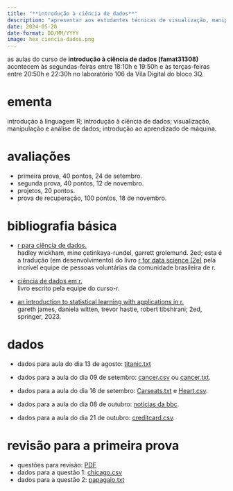 ```yaml
---
title: "**introdução à ciência de dados**"
description: "apresentar aos estudantes técnicas de visualização, manipulação e análise de dados, além de conceitos introdutórios de aprendizado de máquina, com foco na linguagem de computação estatística R."
date: 2024-05-20
date-format: DD/MM/YYYY
image: hex_ciencia-dados.png
---
```


as aulas do curso de **introdução à ciência de dados (famat31308)** acontecem às segundas-feiras entre 18:10h e 19:50h e às terças-feiras entre 20:50h e 22:30h no laboratório 106 da Vila Digital do bloco 3Q.

# ementa

introdução à linguagem R; introdução à ciência de dados; visualização, manipulação e análise de dados; introdução ao aprendizado de máquina.

# avaliações

-   primeira prova, 40 pontos, 24 de setembro.
-   segunda prova, 40 pontos, 12 de novembro.
-   projetos, 20 pontos.
-   prova de recuperação, 100 pontos, 18 de novembro.

# bibliografia básica

-   [r para ciência de dados.](https://cienciadedatos.github.io/pt-r4ds/)<br /> hadley wickham, mine çetinkaya-rundel, garrett grolemund. 2ed; esta é a tradução (em desenvolvimento) do livro [r for data science (2e)](https://r4ds.hadley.nz/) pela incrível equipe de pessoas voluntárias da comunidade brasileira de r.

-   [ciência de dados em r.](https://livro.curso-r.com/)<br /> livro escrito pela equipe do curso-r.

-   [an introduction to statistical learning with applications in r.](https://trevorhastie.github.io/ISLR/ISLR%20Seventh%20Printing.pdf)<br /> gareth james, daniela witten, trevor hastie, robert tibshirani; 2ed, springer, 2023.

# dados

- dados para aula do dia 13 de agosto: [titanic.txt](https://drive.google.com/file/d/1m4hXnqKa5ryyRqs-ZfoVyZVzuP8nzKxd/view?usp=sharing)

- dados para a aula do dia 09 de setembro: 
[cancer.csv](https://github.com/franklinpedro/franklinpedro.github.io/blob/main/ensino/estatistica-computacional/cancer.csv) ou [cancer.txt](https://github.com/franklinpedro/franklinpedro.github.io/blob/main/ensino/estatistica-computacional/cancer.txt).

- dados para a aula do dia 16 de setembro:
[Carseats.txt](https://github.com/franklinpedro/franklinpedro.github.io/blob/main/ensino/ciencia-dados/Carseats.txt) e
[Heart.csv](https://trevorhastie.github.io/ISLR/Heart.csv).

- dados para a aula do dia 08 de outubro: [notícias da bbc](https://drive.google.com/file/d/10qNzeSXrdTaEZxnxoiFTIQVNFc_3JEKH/view?usp=sharing).

- dados para a aula do dia 21 de outubro: [creditcard.csv](https://drive.google.com/file/d/1gOk-cTuerCyb-QY60csPjJYQpszR22m9/view?usp=sharing).

# revisão para a primeira prova

- questões para revisão: [PDF](https://drive.google.com/file/d/1135FUEDvVwapMflmE3SWNmHr1uPbwwpp/view?usp=sharing)
-   dados para a questão 1: [chicago.csv](https://github.com/franklinpedro/dados/blob/main/chicago.csv)
-   dados para a questão 2: [papagaio.txt](https://github.com/franklinpedro/dados/blob/main/papagaio.txt)


